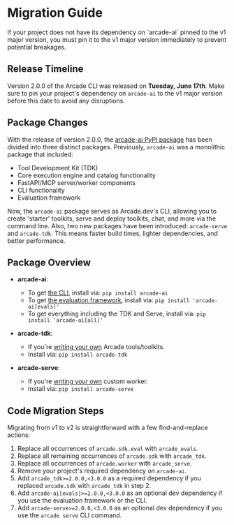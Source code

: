 # Migration Guide


<Callout type="warning">
  If your project does not have its dependency on `arcade-ai` pinned to the v1
  major version, you must pin it to the v1 major version immediately to prevent
  potential breakages.
</Callout>

## Release Timeline

Version 2.0.0 of the Arcade CLI was released on **Tuesday, June 17th**. Make sure to pin your project's dependency on `arcade-ai` to the v1 major version before this date to avoid any disruptions.

## Package Changes

With the release of version 2.0.0, the [arcade-ai PyPI package](https://pypi.org/project/arcade-ai/) has been divided into three distinct packages. Previously, `arcade-ai` was a monolithic package that included:

- Tool Development Kit (TDK)
- Core execution engine and catalog functionality
- FastAPI/MCP server/worker components
- CLI functionality
- Evaluation framework

Now, the `arcade-ai` package serves as Arcade.dev's CLI, allowing you to create 'starter' toolkits, serve and deploy toolkits, chat, and more via the command line. Also, two new packages have been introduced: `arcade-serve` and `arcade-tdk`. This means faster build times, lighter dependencies, and better performance.

## Package Overview

- **arcade-ai**:

  - To get [the CLI](https://docs.arcade.dev/home/arcade-cli), install via: `pip install arcade-ai`
  - To get [the evaluation framework](https://docs.arcade.dev/home/build-tools/evaluation-framework), install via: `pip install 'arcade-ai[evals]'`
  - To get everything including the TDK and Serve, install via: `pip install 'arcade-ai[all]'`

- **arcade-tdk**:

  - If you're [writing your own](https://docs.arcade.dev/home/build-tools/create-a-mcp-server) Arcade tools/toolkits.
  - Install via: `pip install arcade-tdk`

- **arcade-serve**:
  - If you're [writing your own](https://docs.arcade.dev/home/serve-tools/modal-worker) custom worker.
  - Install via: `pip install arcade-serve`

## Code Migration Steps

Migrating from v1 to v2 is straightforward with a few find-and-replace actions:

1. Replace all occurrences of `arcade.sdk.eval` with `arcade_evals`.
2. Replace all remaining occurrences of `arcade.sdk` with `arcade_tdk`.
3. Replace all occurrences of `arcade.worker` with `arcade_serve`.
4. Remove your project's required dependency on `arcade-ai`.
5. Add `arcade_tdk>=2.0.0,<3.0.0` as a required dependency if you replaced `arcade.sdk` with `arcade_tdk` in step 2.
6. Add `arcade-ai[evals]>=2.0.0,<3.0.0` as an optional dev dependency if you use the evaluation framework or the CLI.
7. Add `arcade-serve>=2.0.0,<3.0.0` as an optional dev dependency if you use the `arcade serve` CLI command.
